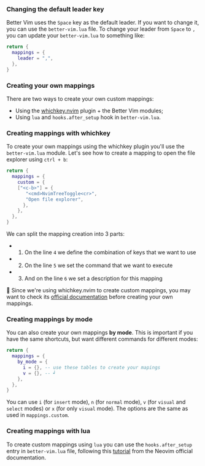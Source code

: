 ### Changing the default leader key
Better Vim uses the `Space` key as the default leader. If you want to change it, you can use the `better-vim.lua` file.
To change your leader from `Space` to `,` you can update your `better-vim.lua` to something like:

```lua better-vim.lua
return {
  mappings = {
    leader = ",",
  },
}
```
### Creating your own mappings
There are two ways to create your own custom mappings:
- Using the [whichkey.nvim](https://github.com/folke/which-key.nvim) plugin + the Better Vim modules;
- Using `lua` and `hooks.after_setup` hook in `better-vim.lua`.

### Creating mappings with whichkey
To create your own mappings using the whichkey plugin you'll use the `better-vim.lua` module. Let's see how to create a mapping to open the file explorer using `ctrl + b`:
```lua better-vim.lua
return {
  mappings = {
    custom = {
    ["<c-b>"] = {
       "<cmd>NvimTreeToggle<cr>",
       "Open file explorer",
      },
    },
  },
}
```
We can split the mapping creation into 3 parts:
- 1. On the line `4` we define the combination of keys that we want to use
- 2. On the line `5` we set the command that we want to execute
- 3. And on the line `6` we set a description for this mapping

📢 Since we're using whichkey.nvim to create custom mappings, you may want to check its [official documentation](https://github.com/folke/which-key.nvim/blob/main/doc/which-key.nvim.txt) before creating your own mappings.

### Creating mappings by mode

You can also create your own mappings **by mode**. This is important if you have
the same shortcuts, but want different commands for different modes:

```lua better-vim.lua
return {
  mappings = {
    by_mode = {
      i = {}, -- use these tables to create your mapings
      v = {}, -- ┙
    },
  },
}
```

You can use `i` (for `insert` mode), `n` (for `normal` mode), `v` (for `visual`
and `select` modes) or `x` (for only `visual` mode). The options are the same as
used in `mappings.custom`.

### Creating mappings with lua
To create custom mappings using `lua` you can use the `hooks.after_setup` entry in `better-vim.lua` file, following this [tutorial](https://neovim.io/doc/user/lua-guide.html#lua-guide-mappings)
from the Neovim official documentation.
